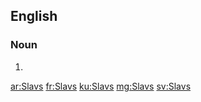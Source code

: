 {{also|slavs|slāvs}}
==English==

===Noun===
{{head|en|plural}}

# {{plural of|Slav|lang=en|nocat=1}}

[[ar:Slavs]]
[[fr:Slavs]]
[[ku:Slavs]]
[[mg:Slavs]]
[[sv:Slavs]]